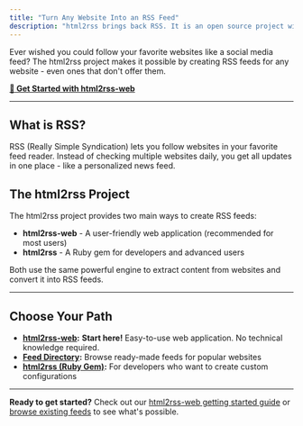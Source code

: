```yaml
---
title: "Turn Any Website Into an RSS Feed"
description: "html2rss brings back RSS. It is an open source project with decentralised instances. These instances generate RSS feeds for websites which do not offer them."
---
```


Ever wished you could follow your favorite websites like a social media feed? The html2rss project makes it possible by creating RSS feeds for any website - even ones that don't offer them.

[**🚀 Get Started with html2rss-web**](/web-application/getting-started)

---

## What is RSS?

RSS (Really Simple Syndication) lets you follow websites in your favorite feed reader. Instead of checking multiple websites daily, you get all updates in one place - like a personalized news feed.

## The html2rss Project

The html2rss project provides two main ways to create RSS feeds:

- **html2rss-web** - A user-friendly web application (recommended for most users)
- **html2rss** - A Ruby gem for developers and advanced users

Both use the same powerful engine to extract content from websites and convert it into RSS feeds.

---

## Choose Your Path

- **[html2rss-web](/web-application):** **Start here!** Easy-to-use web application. No technical knowledge required.
- **[Feed Directory](/feed-directory/):** Browse ready-made feeds for popular websites
- **[html2rss (Ruby Gem)](/ruby-gem):** For developers who want to create custom configurations

---

**Ready to get started?** Check out our [html2rss-web getting started guide](/web-application/getting-started) or [browse existing feeds](/feed-directory/) to see what's possible.
